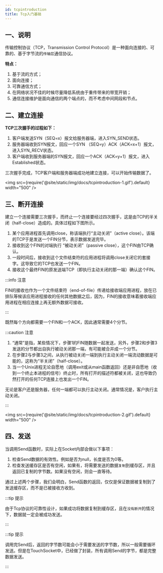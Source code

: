 ```yaml
--- 
id: tcpintroduction
title: Tcp入门基础
---
```


## 一、说明

传输控制协议（TCP，Transmission Control Protocol）是一种面向连接的、可靠的、基于字节流的`传输层`通信协议。

**特点：**

1. 基于流的方式；
2. 面向连接；
3. 可靠通信方式；
4. 在网络状况不佳的时候尽量降低系统由于重传带来的带宽开销；
5. 通信连接维护是面向通信的两个端点的，而不考虑中间网段和节点。

## 二、建立连接

**TCP三次握手的过程如下：**

1. 客户端发送SYN（SEQ=x）报文给服务器端，进入SYN_SEND状态。
2. 服务器端收到SYN报文，回应一个SYN （SEQ=y）ACK（ACK=x+1）报文，进入SYN_RECV状态。
3. 客户端收到服务器端的SYN报文，回应一个ACK（ACK=y+1）报文，进入Established状态。

三次握手完成，TCP客户端和服务器端成功地建立连接，可以开始传输数据了。

<img src={require('@site/static/img/docs/tcpintroduction-1.gif').default} width="500" />

## 三、断开连接

建立一个连接需要三次握手，而终止一个连接要经过四次握手，这是由TCP的半关闭（half-close）造成的。具体过程如下图所示。

1. 某个应用进程首先调用close，称该端执行“主动关闭”（active close）。该端的TCP于是发送一个FIN分节，表示数据发送完毕。
2. 接收到这个FIN的对端执行 “被动关闭”（passive close），这个FIN由TCP确认。
3. 一段时间后，接收到这个文件结束符的应用进程将调用close关闭它的套接字。这导致它的TCP也发送一个FIN。
4. 接收这个最终FIN的原发送端TCP（即执行主动关闭的那一端）确认这个FIN。

:::info 注意

FIN的接收也作为一个文件结束符（end-of-file）传递给接收端应用进程，放在已排队等候该应用进程接收的任何其他数据之后，因为，FIN的接收意味着接收端应用进程在相应连接上再无额外数据可接收。

:::  

既然每个方向都需要一个FIN和一个ACK，因此通常需要4个分节。

:::caution 注意

1. “通常”是指，某些情况下，步骤1的FIN随数据一起发送，另外，步骤2和步骤3发送的分节都出自执行被动关闭那一端，有可能被合并成一个分节。
2. 在步骤2与步骤3之间，从执行被动关闭一端到执行主动关闭一端流动数据是可能的，这称为“半关闭”（half-close）。
3. 当一个Unix进程无论自愿地（调用exit或从main函数返回）还是非自愿地（收到一个终止本进程的信号）终止时，所有打开的描述符都被关闭，这也导致仍然打开的任何TCP连接上也发出一个FIN。

无论是客户还是服务器，任何一端都可以执行主动关闭。通常情况是，客户执行主动关闭。

:::  

<img src={require('@site/static/img/docs/tcpintroduction-2.gif').default} width="500" />

## 四、发送

当调用Send函数时，实际上在Socket内部会做以下事项：

1. 检查Send数据的有效性。例如是否为null，长度是否为0等。
2. 检查发送缓存区是否有空闲，如果有，将需要发送的数据`复制`到缓存区，并且返回已复制的字节数。如果没有空闲，则会一直等待。

通过上述两个步骤，我们会明白，Send函数的返回，仅仅是保证数据被复制到了发送缓存区，而不是已被接收方收到。

:::tip 提示

由于Tcp协议的可靠性设计，如果成功将数据复制到缓存区，且在`没有断开`的情况下，数据就一定会被成功发送。

:::  

:::tip 提示

调用完Send后，返回的字节数可能会小于需要发送的字节数，所以一般需要循环发送。但是在TouchSocket中，已经做了封装，所有调用Send的字节，都是完整数据发送。

:::  

